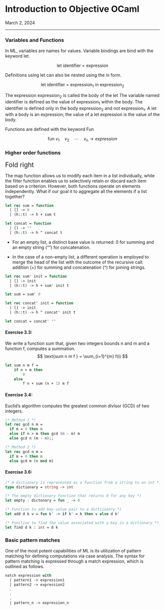 <h1 class=post >Introduction to Objective OCaml</h1>
<span class='meta'>March 2, 2024</span><br>
<!-- <span class='meta'>All notes are expanded based on </span> -->
<hr/>


### Variables and Functions

In ML, variables are names for values. Variable bindings are bind with the keyword $\text{let}$.

$$ \text{let identifier = expression}$$

Definitions using $\text{let}$ can also be nested using the $\text{in}$ form.

$$
    \text{let identifier = } \text{expression}_1 \text{ in } \text{expression}_2
$$

The expression $\text{expression}_2$ is called the body of the $\text{let}$ The variable named $\text{identifier}$ is defined as the value of $\text{expression}_1$ within the body. The $\text{identifier}$ is defined only in the body $\text{expression}_2$ and not $\text{expression}_1$.
A $\text{let}$ with a body is an expression; the value of a $\text{let}$ expression is the value of the body.

Functions are defined with the keyword $\text{Fun}$

$$ \text{fun } v_1 \quad v_2 \quad \cdots\quad v_n \rightarrow expression$$

### Higher order functions

<span style="font-size: 1.5em;">Fold right</span>

The map function allows us to modify each item in a list individually, while the filter function enables us to selectively retain or discard each item based on a criterion. However, both functions operate on elements independently. What if our goal it to aggregate all the elements if a list together? 

```ocaml
let rec sum = function 
  | [] -> 0
  | (h::t) -> h + sum t

let concat = function 
  | [] -> ""
  | (h::t) -> h ^ concat t
```


- For an empty list, a distinct base value is returned: 0 for summing and an empty string ("") for concatenation.

- In the case of a non-empty list, a different operation is employed to merge the head of the list with the outcome of the recursive call: addition (+) for summing and concatenation (^) for joining strings.

```ocaml
let rec sum' init = function 
  | [] -> init
  | (h::t) -> h + sum' init t

let sum = sum' 0

let rec concat' init = function 
  | [] -> init
  | (h::t) -> h ^ concat' init t

let concat = concat' "" 
```



#### Exercise 3.3:
We write a function $\text{sum}$ that, given two integers bounds n and m and a function f, computes a summation.
$$   \text{sum n m f } = \sum_{i=1}^{m} f(i) $$

```ocaml
let sum n m f = 
    if n > m then
        0
    else
        f n + sum (n + 1) m f
```

#### Exercise 3.4:
Euclid's algorithm computes the greatest common divisor (GCD) of two integers. 



\begin{align*}
    &\text{gcd}(n, k) = \\
    &\quad \text{while } m \neq 0 \\
    & \qquad \text{if } n > m \\
    & \qquad \quad n \gets n - m \\
    & \qquad \text{else} \\
    & \qquad \quad m \gets m - n \\
    &\quad \text{return } n
\end{align*}

```ocaml
(* Method 1 *)
let rec gcd n m =
  if m = 0 then n
  else if n > m then gcd (n - m) m
  else gcd n (m - n);;

(* Method 2 *)
let rec gcd n m =
  if m = 0 then n
  else gcd m (n mod m)
```
#### Exercise 3.6:

```ocaml
(* A dictionary is represented as a function from a string to an int *)
type dictionary = string -> int

(* The empty dictionary function that returns 0 for any key *)
let empty : dictonary = fun _ -> 0

(* Function to add key-value pair to a dictiioanry *)
let add d k v = fun k' -> if k' = k then v else d k'

(* Function to find the value associated with a key in a dictionary *)
let find d k : int = d k
```

### Basic pattern matches


One of the most potent capabilities of ML is its utilization of pattern matching for defining computations via case analysis. The syntax for pattern matching is expressed through a match expression, which is outlined as follows.

```ocaml
natch expression with 
  | pattern1 -> expression1
  | pattern2 -> expression2
  .
  .
  .
  | pattern_n -> expression_n
```